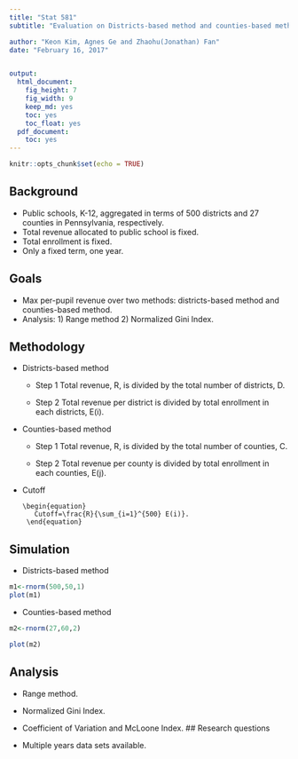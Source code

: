 ```yaml
---
title: "Stat 581"
subtitle: "Evaluation on Districts-based method and counties-based method"

author: "Keon Kim, Agnes Ge and Zhaohu(Jonathan) Fan"
date: "February 16, 2017"


output:
  html_document:
    fig_height: 7
    fig_width: 9
    keep_md: yes
    toc: yes
    toc_float: yes
  pdf_document:
    toc: yes
---
```


```r
knitr::opts_chunk$set(echo = TRUE)
```



## Background

- Public schools, K-12, aggregated in terms of 500 districts and 27 counties in Pennsylvania, respectively. 
- Total revenue allocated to public school is fixed.
- Total enrollment is fixed.
- Only a fixed term, one year.

## Goals

- Max per-pupil revenue over two methods: districts-based method and counties-based method.
- Analysis: 1) Range method 2) Normalized Gini Index.


## Methodology

- Districts-based method 
    - Step 1  Total revenue, R, is divided by the total number of districts, D.
    
       \begin{equation}
         r_d=\frac{R}{D}
       \end{equation}
    - Step 2  Total revenue per district is divided by  total enrollment in each districts, E(i). 
    
      \begin{equation}
         r_d(i)=\frac{ r_d}{E(i)}, i=1,\cdots, 500.
       \end{equation}
- Counties-based method
    - Step 1 Total revenue, R, is divided by the total number of counties, C.
      \begin{equation}
         r_c=\frac{R}{C}
       \end{equation}
    - Step 2 Total revenue per county is divided by  total enrollment in each counties, E(j).
    
      \begin{equation}
         r_e(i)=\frac{ r_c}{ E^{\ast}(j)}, j=1,\cdots, 27.
       \end{equation}
- Cutoff 
         
      \begin{equation}
         Cutoff=\frac{R}{\sum_{i=1}^{500} E(i)}.
       \end{equation}

## Simulation
- Districts-based method 
```r
m1<-rnorm(500,50,1)
plot(m1)
```
- Counties-based method
```r
m2<-rnorm(27,60,2)

plot(m2)

```

## Analysis

 - Range method.
 - Normalized Gini Index.
 - Coefficient of Variation and McLoone Index. 
## Research questions

- Multiple years data sets available.



